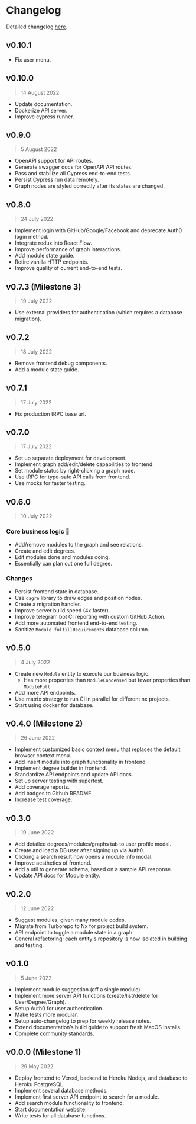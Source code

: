 # Changelog

Detailed changelog [here].

## v0.10.1

- Fix user menu.

## v0.10.0

> 14 August 2022

- Update documentation.
- Dockerize API server.
- Improve cypress runner.

## v0.9.0

> 5 August 2022

- OpenAPI support for API routes.
- Generate swagger docs for OpenAPI API routes.
- Pass and stabilize all Cypress end-to-end tests.
- Persist Cypress run data remotely.
- Graph nodes are styled correctly after its states are changed.

## v0.8.0

> 24 July 2022

- Implement login with GitHub/Google/Facebook and deprecate Auth0 login
method.
- Integrate redux into React Flow.
- Improve performance of graph interactions.
- Add module state guide.
- Retire vanilla HTTP endpoints.
- Improve quality of current end-to-end tests.

## v0.7.3 (Milestone 3)

> 19 July 2022

- Use external providers for authentication (which requires a database
migration).

## v0.7.2

> 18 July 2022

- Remove frontend debug components.
- Add a module state guide.

## v0.7.1

> 17 July 2022

- Fix production tRPC base url.

## v0.7.0

> 17 July 2022

- Set up separate deployment for development.
- Implement graph add/edit/delete capabilities to frontend.
- Set module status by right-clicking a graph node.
- Use tRPC for type-safe API calls from frontend.
- Use mocks for faster testing.

## v0.6.0

> 10 July 2022

<h3>Core business logic 🚀</h3>

- Add/remove modules to the graph and see relations.
- Create and edit degrees.
- Edit modules done and modules doing.
- Essentially can plan out one full degree.

<h3>Changes</h3>

- Persist frontend state in database.
- Use `dagre` library to draw edges and position nodes.
- Create a migration handler.
- Improve server build speed (4x faster).
- Improve telegram bot CI reporting with custom GitHub Action.
- Add more automated frontend end-to-end testing.
- Sanitize `Module.fulfillRequirements` database column.

## v0.5.0

> 4 July 2022

- Create new `Module` entity to execute our business logic.
    - Has more properties than `ModuleCondensed` but fewer properties than `ModuleFull`
- Add more API endpoints.
- Use matrix strategy to run CI in parallel for different nx projects.
- Start using docker for database.

## v0.4.0 (Milestone 2)

> 26 June 2022

- Implement customized basic context menu that replaces the default browser
  context menu.
- Add insert module into graph functionality in frontend.
- Implement degree builder in frontend.
- Standardize API endpoints and update API docs.
- Set up server testing with supertest.
- Add coverage reports.
- Add badges to Github README.
- Increase test coverage.

## v0.3.0

> 19 June 2022

- Add detailed degrees/modules/graphs tab to user profile modal.
- Create and load a DB user after signing up via Auth0.
- Clicking a search result now opens a module info modal.
- Improve aesthetics of frontend.
- Add a util to generate schema, based on a sample API response.
- Update API docs for Module entity.

## v0.2.0

> 12 June 2022

- Suggest modules, given many module codes.
- Migrate from Turborepo to Nx for project build system.
- API endpoint to toggle a module state in a graph.
- General refactoring: each entity's repository is now isolated in
  building and testing.

## v0.1.0

> 5 June 2022

- Implement module suggestion (off a single module).
- Implement more server API functions (create/list/delete for User/Degree/Graph).
- Setup Auth0 for user authentication.
- Make tests more modular.
- Setup auto-changelog to prep for weekly release notes.
- Extend documentation’s build guide to support fresh MacOS installs.
- Complete community standards.

## v0.0.0 (Milestone 1)

> 29 May 2022

- Deploy frontend to Vercel, backend to Heroku Nodejs, and database to Heroku PostgreSQL.
- Implement several database methods.
- Implement first server API endpoint to search for a module.
- Add search module functionality to frontend.
- Start documentation website.
- Write tests for all database functions.

[here]: https://github.com/modtree/modtree/blob/main/CHANGELOG.md
